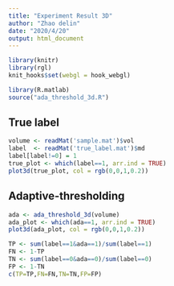 ```yaml
---
title: "Experiment Result 3D"
author: "Zhao delin"
date: "2020/4/20"
output: html_document
---
```


```r
library(knitr)
library(rgl)
knit_hooks$set(webgl = hook_webgl)
```

```r
library(R.matlab)
source("ada_threshold_3d.R")
```


## True label
```r
volume <- readMat('sample.mat')$vol
label  <- readMat('true_label.mat')$md
label[label!=0] = 1
true_plot <- which(label==1, arr.ind = TRUE)
plot3d(true_plot, col = rgb(0,0,1,0.2))
```

## Adaptive-thresholding
```r
ada <- ada_threshold_3d(volume)
ada_plot <- which(ada==1, arr.ind = TRUE)
plot3d(ada_plot, col = rgb(0,0,1,0.2))
```

```r
TP <- sum(label==1&ada==1)/sum(label==1)
FN <- 1-TP
TN <- sum(label==0&ada==0)/sum(label==0)
FP <- 1-TN
c(TP=TP,FN=FN,TN=TN,FP=FP)
```

